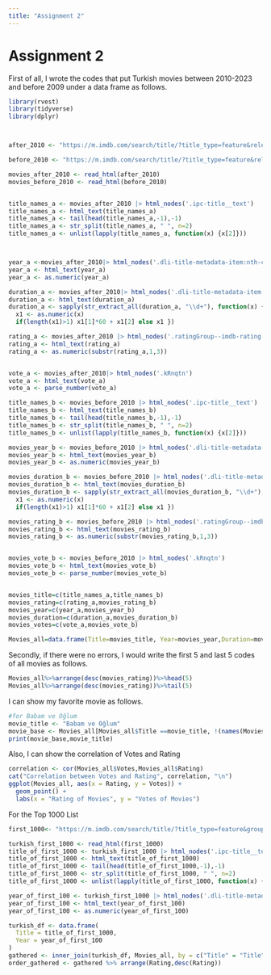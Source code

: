```yaml
---
title: "Assignment 2"
---
```


# Assignment 2

First of all, I wrote the codes that put Turkish movies between 2010-2023 and before 2009 under a data frame as follows.

```r
library(rvest)
library(tidyverse)
library(dplyr)



after_2010 <- "https://m.imdb.com/search/title/?title_type=feature&release_date=2010-01-01,2023-12-31&num_votes=2500,&country_of_origin=TR&count=250"

before_2010 <- "https://m.imdb.com/search/title/?title_type=feature&release_date=,2009-12-31&num_votes=2500,&country_of_origin=TR&count=250"

movies_after_2010 <- read_html(after_2010)
movies_before_2010 <- read_html(before_2010)


title_names_a <- movies_after_2010 |> html_nodes('.ipc-title__text')
title_names_a <- html_text(title_names_a)
title_names_a <- tail(head(title_names_a,-1),-1)
title_names_a <- str_split(title_names_a, " ", n=2)
title_names_a <- unlist(lapply(title_names_a, function(x) {x[2]}))



year_a <-movies_after_2010|> html_nodes('.dli-title-metadata-item:nth-child(1)')
year_a <- html_text(year_a)
year_a <- as.numeric(year_a)

duration_a <- movies_after_2010|> html_nodes('.dli-title-metadata-item:nth-child(2)')
duration_a <- html_text(duration_a)
duration_a <- sapply(str_extract_all(duration_a, "\\d+"), function(x) {
  x1 <- as.numeric(x)
  if(length(x1)>1) x1[1]*60 + x1[2] else x1 })

rating_a <- movies_after_2010 |> html_nodes('.ratingGroup--imdb-rating')
rating_a <- html_text(rating_a)
rating_a <- as.numeric(substr(rating_a,1,3))


vote_a <- movies_after_2010|> html_nodes('.kRnqtn')
vote_a <- html_text(vote_a)
vote_a <- parse_number(vote_a)

title_names_b <- movies_before_2010 |> html_nodes('.ipc-title__text')
title_names_b <- html_text(title_names_b)
title_names_b <- tail(head(title_names_b,-1),-1)
title_names_b <- str_split(title_names_b, " ", n=2)
title_names_b <- unlist(lapply(title_names_b, function(x) {x[2]}))

movies_year_b <- movies_before_2010 |> html_nodes('.dli-title-metadata-item:nth-child(1)')
movies_year_b <- html_text(movies_year_b)
movies_year_b <- as.numeric(movies_year_b)

movies_duration_b <- movies_before_2010 |> html_nodes('.dli-title-metadata-item:nth-child(2)')
movies_duration_b <- html_text(movies_duration_b)
movies_duration_b <- sapply(str_extract_all(movies_duration_b, "\\d+"), function(x) {
  x1 <- as.numeric(x)
  if(length(x1)>1) x1[1]*60 + x1[2] else x1 })

movies_rating_b <- movies_before_2010 |> html_nodes('.ratingGroup--imdb-rating')
movies_rating_b <- html_text(movies_rating_b)
movies_rating_b <- as.numeric(substr(movies_rating_b,1,3))


movies_vote_b <- movies_before_2010 |> html_nodes('.kRnqtn')
movies_vote_b <- html_text(movies_vote_b)
movies_vote_b <- parse_number(movies_vote_b)


movies_title=c(title_names_a,title_names_b)
movies_rating=c(rating_a,movies_rating_b)
movies_year=c(year_a,movies_year_b)
movies_duration=c(duration_a,movies_duration_b)
movies_votes=c(vote_a,movies_vote_b)

Movies_all=data.frame(Title=movies_title, Year=movies_year,Duration=movies_duration,Rating=movies_rating,Votes=movies_votes)
```

Secondly, if there were no errors, I would write the first 5 and last 5 codes of all movies as follows.

```r
Movies_all%>%arrange(desc(movies_rating))%>%head(5)
Movies_all%>%arrange(desc(movies_rating))%>%tail(5)
```

I can show my favorite movie as follows.

```r
#for Babam ve Oğlum
movie_title <- "Babam ve Oğlum" 
movie_base <- Movies_all[Movies_all$Title ==movie_title, !(names(Movies_all) %in% "Rank")]
print(movie_base,movie_title)
```

Also, I can show the correlation of Votes and Rating

```r
correlation <- cor(Movies_all$Votes,Movies_all$Rating)
cat("Correlation between Votes and Rating", correlation, "\n")
ggplot(Movies_all, aes(x = Rating, y = Votes)) +
  geom_point() +
  labs(x = "Rating of Movies", y = "Votes of Movies")
```

For the Top 1000 List

```r
first_1000<- "https://m.imdb.com/search/title/?title_type=feature&groups=top_1000&country_of_origin=TR&count=250"

turkish_first_1000 <- read_html(first_1000)
title_of_first_1000 <- turkish_first_1000 |> html_nodes('.ipc-title__text')
title_of_first_1000 <- html_text(title_of_first_1000)
title_of_first_1000 <- tail(head(title_of_first_1000,-1),-1)
title_of_first_1000 <- str_split(title_of_first_1000, " ", n=2)
title_of_first_1000 <- unlist(lapply(title_of_first_1000, function(x) {x[2]}))

year_of_first_100 <- turkish_first_1000 |> html_nodes('.dli-title-metadata-item:nth-child(1)')
year_of_first_100 <- html_text(year_of_first_100)
year_of_first_100 <- as.numeric(year_of_first_100)

turkish_df <- data.frame(
  Title = title_of_first_1000,
  Year = year_of_first_100
)
gathered <- inner_join(turkish_df, Movies_all, by = c("Title" = "Title", "Year" = "Year"))
order_gathered <- gathered %>% arrange(Rating,desc(Rating))
```
